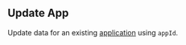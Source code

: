 
## Update App

<OperationInfo method='post' path='/apps/v1/update/{appId}' />

Update data for an existing [application](https://hathora.dev/docs/concepts/hathora-entities#application) using `appId`.

